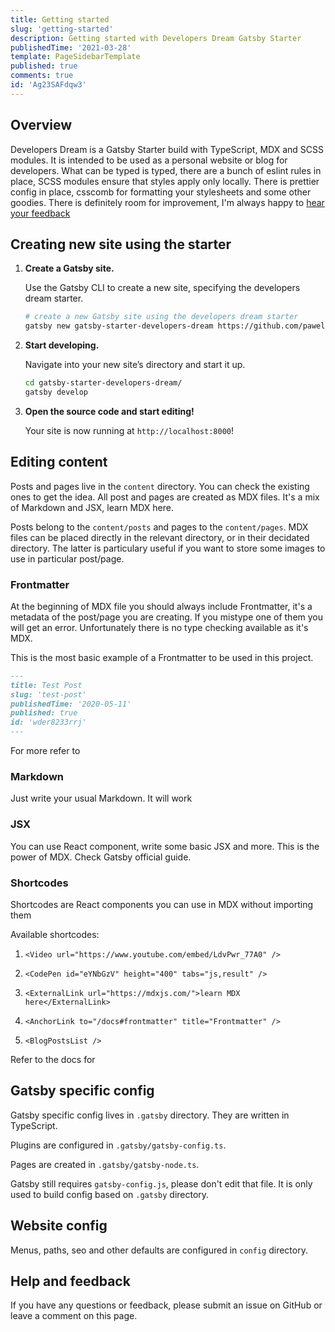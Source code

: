```yaml
---
title: Getting started
slug: 'getting-started'
description: Getting started with Developers Dream Gatsby Starter
publishedTime: '2021-03-28'
template: PageSidebarTemplate
published: true
comments: true
id: 'Ag23SAFdqw3'
---
```


## Overview

Developers Dream is a Gatsby Starter build with TypeScript, MDX and SCSS modules.
It is intended to be used as a personal website or blog for developers.
What can be typed is typed, there are a bunch of eslint rules in place, SCSS modules ensure that styles apply only locally.
There is prettier config in place, csscomb for formatting your stylesheets and some other goodies.
There is definitely room for improvement, I'm always happy to [hear your feedback](/contact)

## Creating new site using the starter

1.  **Create a Gatsby site.**

    Use the Gatsby CLI to create a new site, specifying the developers dream starter.

    ```sh
    # create a new Gatsby site using the developers dream starter
    gatsby new gatsby-starter-developers-dream https://github.com/paweljanicki/gatsby-starter-developers-dream
    ```

2.  **Start developing.**

    Navigate into your new site’s directory and start it up.

    ```sh
    cd gatsby-starter-developers-dream/
    gatsby develop
    ```

3.  **Open the source code and start editing!**

    Your site is now running at `http://localhost:8000`!

## Editing content

Posts and pages live in the `content` directory. You can check the existing ones to get the idea.
All post and pages are created as MDX files. It's a mix of Markdown and JSX, <ExternalLink url="https://mdxjs.com/">learn MDX here</ExternalLink>.

Posts belong to the `content/posts` and pages to the `content/pages`.
MDX files can be placed directly in the relevant directory, or in their decidated directory.
The latter is particulary useful if you want to store some images to use in particular post/page.

### Frontmatter

At the beginning of MDX file you should always include Frontmatter, it's a metadata of the post/page you are creating.
If you mistype one of them you will get an error.
Unfortunately there is no type checking available as it's MDX.

This is the most basic example of a Frontmatter to be used in this project.

```md
---
title: Test Post
slug: 'test-post'
publishedTime: '2020-05-11'
published: true
id: 'wder8233rrj'
---
```

For more refer to <AnchorLink to="/docs#frontmatter" title="Frontmatter in the Docs" />

### Markdown

Just write your usual Markdown. It will work

### JSX

You can use React component, write some basic JSX and more. This is the power of MDX.
Check Gatsby <ExternalLink url="https://www.gatsbyjs.com/docs/how-to/routing/mdx/">official guide</ExternalLink>.

### Shortcodes

Shortcodes are React components you can use in MDX without importing them

Available shortcodes:

1. <AnchorLink to="/docs#shortcodes-video" title="Video" />

   `<Video url="https://www.youtube.com/embed/LdvPwr_77A0" />`

2. <AnchorLink to="/docs#shortcodes-codepen" title="CodePen" />

   `<CodePen id="eYNbGzV" height="400" tabs="js,result" />`

3. <AnchorLink to="/docs#shortcodes-externallink" title="ExternalLink" />

   `<ExternalLink url="https://mdxjs.com/">learn MDX here</ExternalLink>`

4. <AnchorLink to="/docs#shortcodes-anchorlink" title="AnchorLink" />

   `<AnchorLink to="/docs#frontmatter" title="Frontmatter" />`

5. <AnchorLink to="/docs#shortcodes-blogpostslist" title="BlogPostsList" />

   `<BlogPostsList />`

Refer to the docs for <AnchorLink to="/docs#shortcodes" title="more details" />

## Gatsby specific config

Gatsby specific config lives in `.gatsby` directory. They are written in TypeScript.

Plugins are configured in `.gatsby/gatsby-config.ts`.

Pages are created in `.gatsby/gatsby-node.ts`.

Gatsby still requires `gatsby-config.js`, please don't edit that file.
It is only used to build config based on `.gatsby` directory.

## Website config

Menus, paths, seo and other defaults are configured in `config` directory.

## Help and feedback

If you have any questions or feedback, please submit an issue on GitHub or leave a comment on this page.
